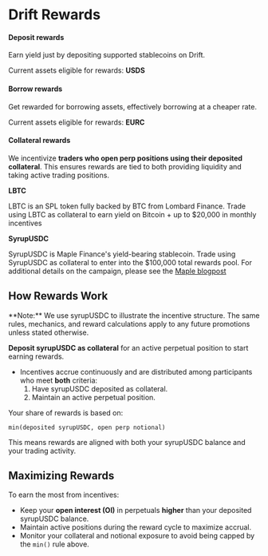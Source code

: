 
# Drift Rewards

#### Deposit rewards
Earn yield just by depositing supported stablecoins on Drift.

Current assets eligible for rewards: **USDS**

#### Borrow rewards
Get rewarded for borrowing assets, effectively borrowing at a cheaper rate.

Current assets eligible for rewards: **EURC**

#### Collateral rewards
We incentivize **traders who open perp positions using their deposited collateral**. This ensures rewards are tied to both providing liquidity and taking active trading positions.

**LBTC**

LBTC is an SPL token fully backed by BTC from Lombard Finance.
Trade using LBTC as collateral to earn yield on Bitcoin + up to $20,000 in monthly incentives

**SyrupUSDC**

SyrupUSDC is Maple Finance's yield-bearing stablecoin. Trade using SyrupUSDC as collateral to enter into the $100,000 total rewards pool.
For additional details on the campaign, please see the [Maple blogpost](https://maple.finance/insights/syrupusdc-drift-protocol-perps-collateral-yield-bearing-margin)

## How Rewards Work

<Callout type="warning" emoji="⚠️">
**Note:** We use syrupUSDC to illustrate the incentive structure. The same rules, mechanics, and reward calculations apply to any future promotions unless stated otherwise.
</Callout>

**Deposit syrupUSDC as collateral** for an active perpetual position to start earning rewards.

- Incentives accrue continuously and are distributed among participants who meet **both** criteria:
  1. Have syrupUSDC deposited as collateral.
  2. Maintain an active perpetual position.

Your share of rewards is based on:

```
min(deposited syrupUSDC, open perp notional)
```

This means rewards are aligned with both your syrupUSDC balance and your trading activity.

## Maximizing Rewards

To earn the most from incentives:

- Keep your **open interest (OI)** in perpetuals **higher** than your deposited syrupUSDC balance.
- Maintain active positions during the reward cycle to maximize accrual.
- Monitor your collateral and notional exposure to avoid being capped by the `min()` rule above.

